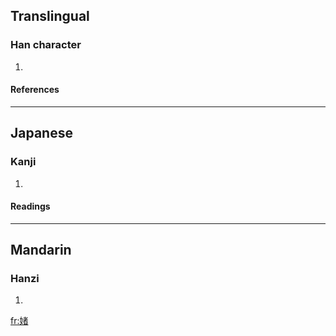 ==Translingual==
===Han character===
{{Han char|rn=38|rad=女|as=09|sn=12|four=4446<sub>0</sub>|canj=女十大日 (VJKA)}}
# {{defn|Han|sort=女09}}
====References====
{{Han ref|kx=0266.300|dkj=06491|hdz=21063.110|uh=5A8E|ud=23182|bh=D4E3|bd=54499}}
----
==Japanese==
===Kanji===
{{ja-kanji|grade=|rs=女09}}
# {{defn|Japanese}} 
====Readings====
{{ja-readings|on=[[そ]] (so)|kun=}}
----
==Mandarin==
===Hanzi===
{{cmn-hanzi|pin=[[jiě]] (jie3)|wg=chieh<sup>3</sup>}}
# {{defn|Mandarin}}

[[fr:媎]]